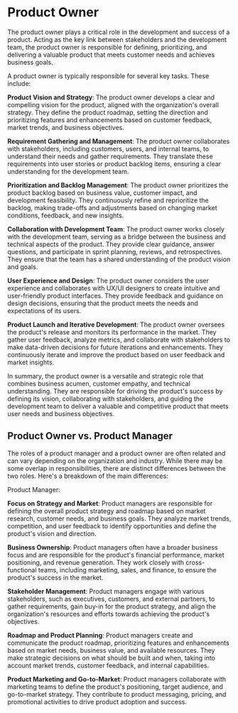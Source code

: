 # Product Owner

The product owner plays a critical role in the development and success of a product. Acting as the key link between stakeholders and the development team, the product owner is responsible for defining, prioritizing, and delivering a valuable product that meets customer needs and achieves business goals.

A product owner is typically responsible for several key tasks. These include:

**Product Vision and Strategy**: The product owner develops a clear and compelling vision for the product, aligned with the organization's overall strategy. They define the product roadmap, setting the direction and prioritizing features and enhancements based on customer feedback, market trends, and business objectives.

**Requirement Gathering and Management**: The product owner collaborates with stakeholders, including customers, users, and internal teams, to understand their needs and gather requirements. They translate these requirements into user stories or product backlog items, ensuring a clear understanding for the development team.

**Prioritization and Backlog Management**: The product owner prioritizes the product backlog based on business value, customer impact, and development feasibility. They continuously refine and reprioritize the backlog, making trade-offs and adjustments based on changing market conditions, feedback, and new insights.

**Collaboration with Development Team**: The product owner works closely with the development team, serving as a bridge between the business and technical aspects of the product. They provide clear guidance, answer questions, and participate in sprint planning, reviews, and retrospectives. They ensure that the team has a shared understanding of the product vision and goals.

**User Experience and Design**: The product owner considers the user experience and collaborates with UX/UI designers to create intuitive and user-friendly product interfaces. They provide feedback and guidance on design decisions, ensuring that the product meets the needs and expectations of its users.

**Product Launch and Iterative Development**: The product owner oversees the product's release and monitors its performance in the market. They gather user feedback, analyze metrics, and collaborate with stakeholders to make data-driven decisions for future iterations and enhancements. They continuously iterate and improve the product based on user feedback and market insights.

In summary, the product owner is a versatile and strategic role that combines business acumen, customer empathy, and technical understanding. They are responsible for driving the product's success by defining its vision, collaborating with stakeholders, and guiding the development team to deliver a valuable and competitive product that meets user needs and business objectives.

## Product Owner vs. Product Manager

The roles of a product manager and a product owner are often related and can vary depending on the organization and industry. While there may be some overlap in responsibilities, there are distinct differences between the two roles. Here's a breakdown of the main differences:

Product Manager:

**Focus on Strategy and Market**: Product managers are responsible for defining the overall product strategy and roadmap based on market research, customer needs, and business goals. They analyze market trends, competition, and user feedback to identify opportunities and define the product's vision and direction.

**Business Ownership**: Product managers often have a broader business focus and are responsible for the product's financial performance, market positioning, and revenue generation. They work closely with cross-functional teams, including marketing, sales, and finance, to ensure the product's success in the market.

**Stakeholder Management**: Product managers engage with various stakeholders, such as executives, customers, and external partners, to gather requirements, gain buy-in for the product strategy, and align the organization's resources and efforts towards achieving the product's objectives.

**Roadmap and Product Planning**: Product managers create and communicate the product roadmap, prioritizing features and enhancements based on market needs, business value, and available resources. They make strategic decisions on what should be built and when, taking into account market trends, customer feedback, and internal capabilities.

**Product Marketing and Go-to-Market**: Product managers collaborate with marketing teams to define the product's positioning, target audience, and go-to-market strategy. They contribute to product messaging, pricing, and promotional activities to drive product adoption and success.

